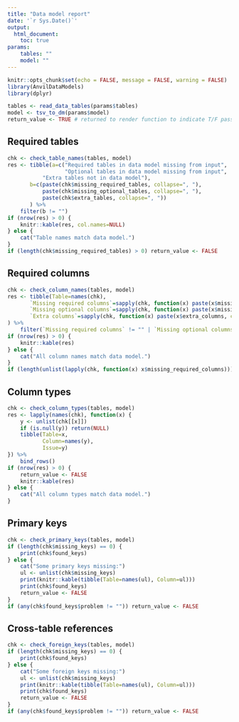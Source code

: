 ```yaml
---
title: "Data model report"
date: '`r Sys.Date()`'
output:
  html_document:
    toc: true
params:
    tables: ""
    model: ""
---
```


```r
knitr::opts_chunk$set(echo = FALSE, message = FALSE, warning = FALSE)
library(AnvilDataModels)
library(dplyr)
```

```r
tables <- read_data_tables(params$tables)
model <- tsv_to_dm(params$model)
return_value <- TRUE # returned to render function to indicate T/F passing checks
```

## Required tables

```r
chk <- check_table_names(tables, model)
res <- tibble(a=c("Required tables in data model missing from input",
                  "Optional tables in data model missing from input",
           "Extra tables not in data model"),
       b=c(paste(chk$missing_required_tables, collapse=", "),
           paste(chk$missing_optional_tables, collapse=", "),
           paste(chk$extra_tables, collapse=", "))
       ) %>%
    filter(b != "")
if (nrow(res) > 0) {
    knitr::kable(res, col.names=NULL)
} else {
    cat("Table names match data model.")
}
if (length(chk$missing_required_tables) > 0) return_value <- FALSE
```

## Required columns

```r
chk <- check_column_names(tables, model)
res <- tibble(Table=names(chk),
       `Missing required columns`=sapply(chk, function(x) paste(x$missing_required_columns, collapse=", ")),
       `Missing optional columns`=sapply(chk, function(x) paste(x$missing_optional_columns, collapse=", ")),
       `Extra columns`=sapply(chk, function(x) paste(x$extra_columns, collapse=", "))
) %>%
    filter(`Missing required columns` != "" | `Missing optional columns` != "" | `Extra columns` != "")
if (nrow(res) > 0) {
    knitr::kable(res)
} else {
    cat("All column names match data model.")
}
if (length(unlist(lapply(chk, function(x) x$missing_required_columns))) > 0) return_value <- FALSE
```

## Column types

```r
chk <- check_column_types(tables, model)
res <- lapply(names(chk), function(x) {
    y <- unlist(chk[[x]])
    if (is.null(y)) return(NULL)
    tibble(Table=x,
           Column=names(y),
           Issue=y)
}) %>%
    bind_rows()
if (nrow(res) > 0) {
    return_value <- FALSE
    knitr::kable(res)
} else {
    cat("All column types match data model.")
}
```

## Primary keys

```r
chk <- check_primary_keys(tables, model)
if (length(chk$missing_keys) == 0) {
    print(chk$found_keys)
} else {
    cat("Some primary keys missing:")
    ul <- unlist(chk$missing_keys)
    print(knitr::kable(tibble(Table=names(ul), Column=ul)))
    print(chk$found_keys)
    return_value <- FALSE
}
if (any(chk$found_keys$problem != "")) return_value <- FALSE
```

## Cross-table references

```r
chk <- check_foreign_keys(tables, model)
if (length(chk$missing_keys) == 0) {
    print(chk$found_keys)
} else {
    cat("Some foreign keys missing:")
    ul <- unlist(chk$missing_keys)
    print(knitr::kable(tibble(Table=names(ul), Column=ul)))
    print(chk$found_keys)
    return_value <- FALSE
}
if (any(chk$found_keys$problem != "")) return_value <- FALSE
```
